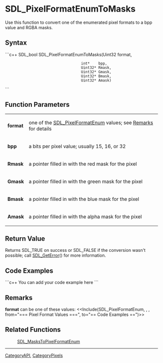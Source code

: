 <!-- pragma section-numbers off -->
<!-- pragma disable-camelcase -->

= SDL_PixelFormatEnumToMasks =
Use this function to convert one of the enumerated pixel formats to a bpp value and RGBA masks.


== Syntax ==
```c++
SDL_bool SDL_PixelFormatEnumToMasks(Uint32  format,
                                    int*    bpp,
                                    Uint32* Rmask,
                                    Uint32* Gmask,
                                    Uint32* Bmask,
                                    Uint32* Amask)		
```

== Function Parameters ==
{|
|'''format'''
|one of the [[SDL_PixelFormatEnum]] values; see [[#Remarks|Remarks]] for details
|-
|'''bpp'''
|a bits per pixel value; usually 15, 16, or 32
|-
|'''Rmask'''
|a pointer filled in with the red mask for the pixel
|-
|'''Gmask'''
|a pointer filled in with the green mask for the pixel
|-
|'''Bmask'''
|a pointer filled in with the blue mask for the pixel
|-
|'''Amask'''
|a pointer filled in with the alpha mask for the pixel
|}

== Return Value ==
Returns SDL_TRUE on success or SDL_FALSE if the conversion wasn't possible; call [[SDL_GetError]]() for more information.

== Code Examples ==
```c++
You can add your code example here
```

== Remarks ==
'''format''' can be one of these values:
<<Include(SDL_PixelFormatEnum, , , from="=== Pixel Format Values ===", to="== Code Examples ==")>>

== Related Functions ==
:[[SDL_MasksToPixelFormatEnum]]

----
[[CategoryAPI]], [[CategoryPixels]]
